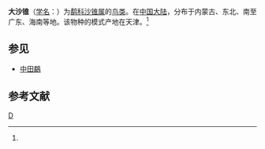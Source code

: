 {{Speciesbox
| taxon = Capella megala
| binomial_authority = (Swinhoe)<ref name='id1896'>{{cite web| url =http://www.bioinfo.cn/db05/BjdwSpecies.php?action=view&id=1896| title =大沙锥| work =《中国动物物种编目数据库》| publisher =中国科学院微生物研究所| author =中国科学院动物研究所| accessdate =2009-04-04| deadurl =yes| archiveurl =https://web.archive.org/web/20160305033248/http://www.bioinfo.cn/db05/BjdwSpecies.php?action=view&id=1896| archivedate =2016-03-05}}</ref>
}}

'''大沙锥'''（[[学名|学名]]：{{lang|la|''Capella megala''}}）为[[鹬科|鹬科]][[沙锥属|沙锥属]]的[[鸟类|鸟类]]。在[[中国大陆|中国大陆]]，分布于内蒙古、东北、南至广东、海南等地。该物种的模式产地在天津。<ref name='id1896'/>

==参见==
* [[中田鷸|中田鷸]]

== 参考文献 ==
{{reflist}}

{{taxonbar}}

[[Category:沙锥属|D]]